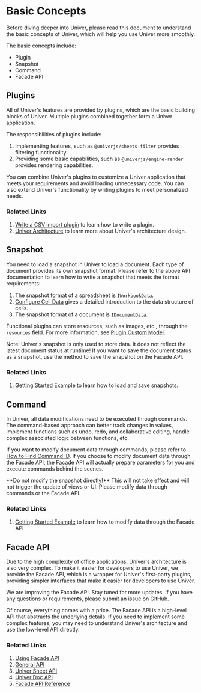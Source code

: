 
# Basic Concepts

Before diving deeper into Univer, please read this document to understand the basic concepts of Univer, which will help you use Univer more smoothly.

The basic concepts include:

* Plugin
* Snapshot
* Command
* Facade API

## Plugins

All of Univer's features are provided by plugins, which are the basic building blocks of Univer. Multiple plugins combined together form a Univer application.

The responsibilities of plugins include:

1. Implementing features, such as `@univerjs/sheets-filter` provides filtering functionality.
2. Providing some basic capabilities, such as `@univerjs/engine-render` provides rendering capabilities.

You can combine Univer's plugins to customize a Univer application that meets your requirements and avoid loading unnecessary code. You can also extend Univer's functionality by writing plugins to meet personalized needs.

### Related Links

1. [Write a CSV import plugin](/guides/sheets/tutorials/csv-import-plugin) to learn how to write a plugin.
2. [Univer Architecture](/guides/sheets/architecture/univer) to learn more about Univer's architecture design.

## Snapshot

You need to load a snapshot in Univer to load a document. Each type of document provides its own snapshot format. Please refer to the above API documentation to learn how to write a snapshot that meets the format requirements:

1. The snapshot format of a spreadsheet is [`IWorkbookData`](/typedoc/@univerjs/core/interfaces/IWorkbookData).
  1. [Configure Cell Data](guides/sheet/getting-started/cell-data) gives a detailed introduction to the data structure of cells.
2. The snapshot format of a document is [`IDocumentData`](/typedoc/@univerjs/core/interfaces/IDocumentData).

Functional plugins can store resources, such as images, etc., through the `resources` field. For more information, see [Plugin Custom Model](/guides/sheets/advanced/custom-model).

<Callout emoji="⚠️">
  Note! Univer's snapshot is only used to store data. It does not reflect the latest document status at runtime! If you want to save the document status as a snapshot, use the method to save the snapshot on the Facade API.
</Callout>

### Related Links

1. [Getting Started Example](/guides/sheets/getting-started/installation#Getting-Started-Example-Loading-Data-Modifying-Data-and-Storing-Data) to learn how to load and save snapshots.

## Command

In Univer, all data modifications need to be executed through commands. The command-based approach can better track changes in values, implement functions such as undo, redo, and collaborative editing, handle complex associated logic between functions, etc.

If you want to modify document data through commands, please refer to [How to Find Command ID](/guides/sheets/tutorials/find-the-command-id). If you choose to modify document data through the Facade API, the Facade API will actually prepare parameters for you and execute commands behind the scenes.

<Callout emoji="⚠️">
  **Do not modify the snapshot directly!** This will not take effect and will not trigger the update of views or UI. Please modify data through commands or the Facade API.
</Callout>

### Related Links

1. [Getting Started Example](/guides/sheets/getting-started/installation#Getting-Started-Example-Loading-Data-Modifying-Data-and-Storing-Data) to learn how to modify data through the Facade API

## Facade API

Due to the high complexity of office applications, Univer's architecture is also very complex. To make it easier for developers to use Univer, we provide the Facade API, which is a wrapper for Univer's first-party plugins, providing simpler interfaces that make it easier for developers to use Univer.

We are improving the Facade API. Stay tuned for more updates. If you have any questions or requirements, please submit an issue on GitHub.

Of course, everything comes with a price. The Facade API is a high-level API that abstracts the underlying details. If you need to implement some complex features, you may need to understand Univer's architecture and use the low-level API directly.

### Related Links

1. [Using Facade API](/guides/sheets/getting-started/facade)
2. [General API](/guides/sheets/features/core/general-api)
3. [Univer Sheet API](/guides/sheets/features/core/sheet-api)
4. [Univer Doc API](/guides/docs/facade/doc-api)
5. [Facade API Reference](/typedoc/@univerjs/facade/README)
